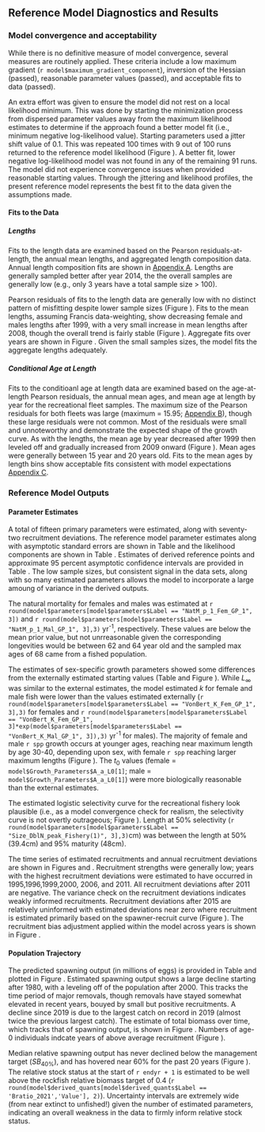## Reference Model Diagnostics and Results

### Model convergence and acceptability

While there is no definitive measure of model convergence, several measures are routinely applied. These criteria include a low maximum gradient (`r model$maximum_gradient_component`), inversion of the Hessian (passed), reasonable parameter values (passed), and acceptable fits to data (passed). 

An extra effort was given to ensure the model did not rest on a local likelihood minimum. This was done by starting the minimization process from dispersed parameter values away from the maximum likelihood estimates to determine if the approach found a better model fit (i.e., minimum negative log-likelihood value). Starting parameters used a jitter shift value of 0.1. This was repeated 100 times with 9 out of 100 runs returned to the reference model likelihood (Figure \ref{fig:jitter_01}). A better fit, lower negative log-likelihood model was not found in any of the remaining 91 runs. The model did not experience convergence issues when provided reasonable starting values. Through the jittering and likelihood profiles, the present reference model represents the best fit to the data given the assumptions made. 


#### Fits to the Data
##### Lengths
Fits to the length data are examined based on the Pearson residuals-at-length, the annual mean lengths, and aggregated length composition data. Annual length composition fits are shown in [Appendix A](#app_a). Lengths are generally sampled better after year 2014, the the overall samples are generally low (e.g., only 3 years have a total sample size > 100).

Pearson residuals of fits to the length data are generally low with no distinct pattern of misfitting despite lower sample sizes (Figure \ref{fig:rec-pearson}). Fits to the mean lengths, assuming Francis data-weighting, show decreasing female and males lengths after 1999, with a very small increase in mean lengths after 2008, though the overall trend is fairly stable (Figure \ref{fig:rec-mean-len-fit}). Aggregate fits over years are shown in Figure \ref{fig:agg-len-fit}.  Given the small samples sizes, the model fits the aggregate lengths adequately.


##### Conditional Age at Length
Fits to the conditioanl age at length data are examined based on the age-at-length Pearson residuals, the annual mean ages, and mean age at length by year for the recreational fleet samples. The maximum size of the Pearson residuals for both fleets was large (maximum = 15.95; [Appendix B](#app_b)), though these large residuals were not common. Most of the residuals were small and unnoteworthy and demonstrate the expected shape of the growth curve. As with the lengths, the mean age by year decreased after 1999 then leveled off and gradually increased from 2009 onward (Figure \ref{fig:rec-mean-caal}). Mean ages were generally between 15 year and 20 years old. Fits to the mean ages by length bins show acceptable fits consistent with model expectations [Appendix C](#app_c).


### Reference Model Outputs 
#### Parameter Estimates
A total of fifteen primary parameters were estimated, along with seventy-two recruitment deviations. The reference model parameter estimates along with asymptotic standard errors are shown in Table \ref{tab:model-param} and the likelihood components are shown in Table \ref{tab:likes}. Estimates of derived reference points and approximate 95 percent asymptotic confidence intervals are provided in Table \ref{tab:referenceES}. The low sample sizes, but consistent signal in the data sets, along with so many estimated parameters allows the model to incorporate a large amoung of variance in the derived outputs.

The natural mortality for females and males was estimated at `r round(model$parameters[model$parameters$Label == "NatM_p_1_Fem_GP_1", 3])` and `r round(model$parameters[model$parameters$Label == "NatM_p_1_Mal_GP_1", 3],3)` yr^-1^, respectively. These values are below the mean prior value, but not unrreasonable given the corresponding longevities would be between 62 and 64 year old and the sampled max ages of 68 came from a fished population.

The estimates of sex-specific growth parameters showed some differences from the externally estimated starting values (Table \ref{tab:model-param} and Figure \ref{fig:len-age-ss}). While $L_{\infty}$ was similar to the external estimates, the model estimated $k$ for female and male fish were lower than the values estimated externally (`r round(model$parameters[model$parameters$Label == "VonBert_K_Fem_GP_1", 3],3)`  for females and `r round(model$parameters[model$parameters$Label == "VonBert_K_Fem_GP_1", 3]*exp(model$parameters[model$parameters$Label == "VonBert_K_Mal_GP_1", 3]),3)` yr^-1^ for males).  The majority of female and male `r spp` growth occurs at younger ages, reaching near maximum length by age 30-40, depending upon sex, with female `r spp` reaching larger maximum lengths (Figure \ref{fig:len-age-ss}). The $t_0$ values (female = `model$Growth_Parameters$A_a_L0[1]`; male = `model$Growth_Parameters$A_a_L0[1]`) were more biologically reasonable than the external estimates.

The estimated logistic selectivity curve for the recreational fishery look plausible (i.e., as a model convergence check for realism, the selectivity curve is not overtly outrageous; Figure \ref{fig:fleet_selectivity}). Length at 50% selectivity (`r round(model$parameters[model$parameters$Label == "Size_DblN_peak_Fishery(1)", 3],3)`cm) was between the length at 50% (39.4cm) and 95% maturity (48cm).

The time series of estimated recruitments and annual recruitment deviations are shown in Figures \ref{fig:recruits} and \ref{fig:rec-devs}. Recruitment strengths were generally low; years with the highest recruitment deviations were estimated to have occurred in 1995,1996,1999,2000, 2006, and 2011. All recruitment deviations after 2011 are negative.
The variance check on the recruitment deviations indicates weakly informed recruitments. Recruitment deviations after 2015 are relatively uninformed with estimated deviations near zero where recruitment is estimated primarily based on the spawner-recruit curve (Figure \ref{fig:bh-curve}). The recruitment bias adjustment applied within the model across years is shown in Figure \ref{fig:bias-adj}.


#### Population Trajectory

The predicted spawning output (in millions of eggs) is provided in Table \ref{tab:timeseries} and plotted in Figure \ref{fig:ssb}. Estimated spawning output shows a large decline starting after 1980, with a leveling off of the population after 2000. This tracks the time period of major removals, though removals have stayed somewhat elevated in recent years, bouyed by small but positive recruitments. A decline since 2019 is due to the largest catch on record in 2019 (almost twice the previous largest catch). The estimate of total biomass over time, which tracks that of spawning output, is shown in Figure \ref{fig:tot-bio}. Numbers of age-0 individuals indcate years of above average recruitment (Figure \ref{fig:recruits}).

Median relative spawning output has never declined below the management target ($SB_{40\%}$), and has hovered near 60% for the past 20 years (Figure \ref{fig:depl}). The relative stock status at the start of `r endyr + 1` is estimated to be well above the rockfish relative biomass target of 0.4 (`r round(model$derived_quants[model$derived_quants$Label == 'Bratio_2021','Value'], 2)`). Uncertainty intervals are extremely wide (from near extinct to unfished!) given the number of estimated parameters, indicating an overall weakness in the data to firmly inform relative stock status. 
